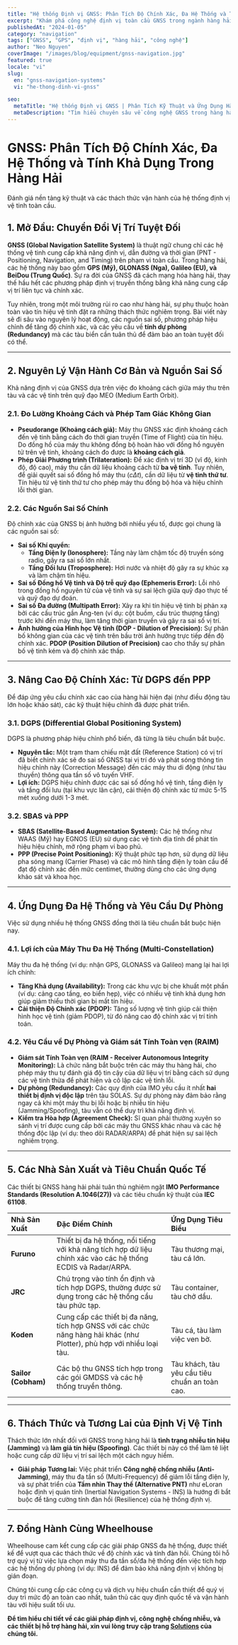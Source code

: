 ```yaml
---
title: "Hệ thống Định vị GNSS: Phân Tích Độ Chính Xác, Đa Hệ Thống và Tính Khả Dụng"
excerpt: "Khám phá công nghệ định vị toàn cầu GNSS trong ngành hàng hải, bao gồm GPS, GLONASS, Galileo và BeiDou, vai trò của hiệu chỉnh DGPS và yêu cầu về tính dự phòng."
publishedAt: "2024-01-05"
category: "navigation"
tags: ["GNSS", "GPS", "định vị", "hàng hải", "công nghệ"]
author: "Neo Nguyen"
coverImage: "/images/blog/equipment/gnss-navigation.jpg"
featured: true
locale: "vi"
slug:
  en: "gnss-navigation-systems"
  vi: "he-thong-dinh-vi-gnss"

seo:
  metaTitle: "Hệ thống Định vị GNSS | Phân Tích Kỹ Thuật và Ứng Dụng Hàng Hải"
  metaDescription: "Tìm hiểu chuyên sâu về công nghệ GNSS trong hàng hải, nguyên lý hoạt động, các nguồn sai số, ứng dụng đa hệ thống và yêu cầu về tính dự phòng."
---
```


# GNSS: Phân Tích Độ Chính Xác, Đa Hệ Thống và Tính Khả Dụng Trong Hàng Hải

<p className="text-xl text-gray-500 italic mb-8">
  Đánh giá nền tảng kỹ thuật và các thách thức vận hành của hệ thống định vị vệ
  tinh toàn cầu.
</p>

## 1. Mở Đầu: Chuyển Đổi Vị Trí Tuyệt Đối

**GNSS (Global Navigation Satellite System)** là thuật ngữ chung chỉ các hệ thống vệ tinh cung cấp khả năng định vị, dẫn đường và thời gian (PNT - Positioning, Navigation, and Timing) trên phạm vi toàn cầu. Trong hàng hải, các hệ thống này bao gồm **GPS (Mỹ), GLONASS (Nga), Galileo (EU), và BeiDou (Trung Quốc)**. Sự ra đời của GNSS đã cách mạng hóa hàng hải, thay thế hầu hết các phương pháp định vị truyền thống bằng khả năng cung cấp vị trí liên tục và chính xác.

Tuy nhiên, trong một môi trường rủi ro cao như hàng hải, sự phụ thuộc hoàn toàn vào tín hiệu vệ tinh đặt ra những thách thức nghiêm trọng. Bài viết này sẽ đi sâu vào nguyên lý hoạt động, các nguồn sai số, phương pháp hiệu chỉnh để tăng độ chính xác, và các yêu cầu về **tính dự phòng (Redundancy)** mà các tàu biển cần tuân thủ để đảm bảo an toàn tuyệt đối có thể.

---

## 2. Nguyên Lý Vận Hành Cơ Bản và Nguồn Sai Số

Khả năng định vị của GNSS dựa trên việc đo khoảng cách giữa máy thu trên tàu và các vệ tinh trên quỹ đạo MEO (Medium Earth Orbit).

### 2.1. Đo Lường Khoảng Cách và Phép Tam Giác Không Gian

- **Pseudorange (Khoảng cách giả):** Máy thu GNSS xác định khoảng cách đến vệ tinh bằng cách đo thời gian truyền (Time of Flight) của tín hiệu. Do đồng hồ của máy thu không đồng bộ hoàn hảo với đồng hồ nguyên tử trên vệ tinh, khoảng cách đo được là **khoảng cách giả**.
- **Phép Giải Phương trình (Trilateration):** Để xác định vị trí 3D (vĩ độ, kinh độ, độ cao), máy thu cần dữ liệu khoảng cách từ **ba vệ tinh**. Tuy nhiên, để giải quyết sai số đồng hồ máy thu ($c \Delta t$), cần dữ liệu từ **vệ tinh thứ tư**. Tín hiệu từ vệ tinh thứ tư cho phép máy thu đồng bộ hóa và hiệu chỉnh lỗi thời gian.

### 2.2. Các Nguồn Sai Số Chính

Độ chính xác của GNSS bị ảnh hưởng bởi nhiều yếu tố, được gọi chung là các nguồn sai số:

- **Sai số Khí quyển:**
  - **Tầng Điện ly (Ionosphere):** Tầng này làm chậm tốc độ truyền sóng radio, gây ra sai số lớn nhất.
  - **Tầng Đối lưu (Troposphere):** Hơi nước và nhiệt độ gây ra sự khúc xạ và làm chậm tín hiệu.
- **Sai số Đồng hồ Vệ tinh và Độ trễ quỹ đạo (Ephemeris Error):** Lỗi nhỏ trong đồng hồ nguyên tử của vệ tinh và sự sai lệch giữa quỹ đạo thực tế và quỹ đạo dự đoán.
- **Sai số Đa đường (Multipath Error):** Xảy ra khi tín hiệu vệ tinh bị phản xạ bởi các cấu trúc gần Ăng-ten (ví dụ: cột buồm, cấu trúc thượng tầng) trước khi đến máy thu, làm tăng thời gian truyền và gây ra sai số vị trí.
- **Ảnh hưởng của Hình học Vệ tinh (DOP - Dilution of Precision):** Sự phân bố không gian của các vệ tinh trên bầu trời ảnh hưởng trực tiếp đến độ chính xác. **PDOP (Position Dilution of Precision)** cao cho thấy sự phân bố vệ tinh kém và độ chính xác thấp.

---

## 3. Nâng Cao Độ Chính Xác: Từ DGPS đến PPP

Để đáp ứng yêu cầu chính xác cao của hàng hải hiện đại (như điều động tàu lớn hoặc khảo sát), các kỹ thuật hiệu chỉnh đã được phát triển.

### 3.1. DGPS (Differential Global Positioning System)

DGPS là phương pháp hiệu chỉnh phổ biến, đã từng là tiêu chuẩn bắt buộc.

- **Nguyên tắc:** Một trạm tham chiếu mặt đất (Reference Station) có vị trí đã biết chính xác sẽ đo sai số GNSS tại vị trí đó và phát sóng thông tin hiệu chỉnh này (Correction Message) đến các máy thu di động (như tàu thuyền) thông qua tần số vô tuyến VHF.
- **Lợi ích:** DGPS hiệu chỉnh được các sai số đồng hồ vệ tinh, tầng điện ly và tầng đối lưu (tại khu vực lân cận), cải thiện độ chính xác từ mức 5-15 mét xuống dưới 1-3 mét.

### 3.2. SBAS và PPP

- **SBAS (Satellite-Based Augmentation System):** Các hệ thống như WAAS (Mỹ) hay EGNOS (EU) sử dụng các vệ tinh địa tĩnh để phát tín hiệu hiệu chỉnh, mở rộng phạm vi bao phủ.
- **PPP (Precise Point Positioning):** Kỹ thuật phức tạp hơn, sử dụng dữ liệu pha sóng mang (Carrier Phase) và các mô hình tầng điện ly toàn cầu để đạt độ chính xác đến mức centimet, thường dùng cho các ứng dụng khảo sát và khoa học.

---

## 4. Ứng Dụng Đa Hệ Thống và Yêu Cầu Dự Phòng

Việc sử dụng nhiều hệ thống GNSS đồng thời là tiêu chuẩn bắt buộc hiện nay.

### 4.1. Lợi ích của Máy Thu Đa Hệ Thống (Multi-Constellation)

Máy thu đa hệ thống (ví dụ: nhận GPS, GLONASS và Galileo) mang lại hai lợi ích chính:

- **Tăng Khả dụng (Availability):** Trong các khu vực bị che khuất một phần (ví dụ: cảng cao tầng, eo biển hẹp), việc có nhiều vệ tinh khả dụng hơn giúp giảm thiểu thời gian bị mất tín hiệu.
- **Cải thiện Độ Chính xác (PDOP):** Tăng số lượng vệ tinh giúp cải thiện hình học vệ tinh (giảm PDOP), từ đó nâng cao độ chính xác vị trí tính toán.

### 4.2. Yêu Cầu về Dự Phòng và Giám sát Tính Toàn vẹn (RAIM)

- **Giám sát Tính Toàn vẹn (RAIM - Receiver Autonomous Integrity Monitoring):** Là chức năng bắt buộc trên các máy thu hàng hải, cho phép máy thu tự đánh giá độ tin cậy của dữ liệu vị trí bằng cách sử dụng các vệ tinh thừa để phát hiện và cô lập các vệ tinh lỗi.
- **Dự phòng (Redundancy):** Các quy định của IMO yêu cầu ít nhất **hai thiết bị định vị độc lập** trên tàu SOLAS. Sự dự phòng này đảm bảo rằng ngay cả khi một máy thu bị lỗi hoặc bị nhiễu tín hiệu (Jamming/Spoofing), tàu vẫn có thể duy trì khả năng định vị.
- **Kiểm tra Hòa hợp (Agreement Check):** Sĩ quan phải thường xuyên so sánh vị trí được cung cấp bởi các máy thu GNSS khác nhau và các hệ thống độc lập (ví dụ: theo dõi RADAR/ARPA) để phát hiện sự sai lệch nghiêm trọng.

---

## 5. Các Nhà Sản Xuất và Tiêu Chuẩn Quốc Tế

Các thiết bị GNSS hàng hải phải tuân thủ nghiêm ngặt **IMO Performance Standards (Resolution A.1046(27))** và các tiêu chuẩn kỹ thuật của **IEC 61108**.

| Nhà Sản Xuất        | Đặc Điểm Chính                                                                                                          | Ứng Dụng Tiêu Biểu                             |
| :------------------ | :---------------------------------------------------------------------------------------------------------------------- | :--------------------------------------------- |
| **Furuno**          | Thiết bị đa hệ thống, nổi tiếng với khả năng tích hợp dữ liệu chính xác vào các hệ thống ECDIS và Radar/ARPA.           | Tàu thương mại, tàu cá lớn.                    |
| **JRC**             | Chú trọng vào tính ổn định và tích hợp DGPS, thường được sử dụng trong các hệ thống cầu tàu phức tạp.                   | Tàu container, tàu chở dầu.                    |
| **Koden**           | Cung cấp các thiết bị đa năng, tích hợp GNSS với các chức năng hàng hải khác (như Plotter), phù hợp với nhiều loại tàu. | Tàu cá, tàu làm việc ven bờ.                   |
| **Sailor (Cobham)** | Các bộ thu GNSS tích hợp trong các gói GMDSS và các hệ thống truyền thông.                                              | Tàu khách, tàu yêu cầu tiêu chuẩn an toàn cao. |

---

## 6. Thách Thức và Tương Lai của Định Vị Vệ Tinh

Thách thức lớn nhất đối với GNSS trong hàng hải là **tình trạng nhiễu tín hiệu (Jamming)** và **làm giả tín hiệu (Spoofing)**. Các thiết bị này có thể làm tê liệt hoặc cung cấp dữ liệu vị trí sai lệch một cách nguy hiểm.

- **Giải pháp Tương lai:** Việc phát triển **Công nghệ chống nhiễu (Anti-Jamming)**, máy thu đa tần số (Multi-Frequency) để giảm lỗi tầng điện ly, và sự phát triển của **Tầm nhìn Thay thế (Alternative PNT)** như eLoran hoặc định vị quán tính (Inertial Navigation Systems - INS) là hướng đi bắt buộc để tăng cường tính đàn hồi (Resilience) của hệ thống định vị.

---

## 7. Đồng Hành Cùng Wheelhouse

Wheelhouse cam kết cung cấp các giải pháp GNSS đa hệ thống, được thiết kế để vượt qua các thách thức về độ chính xác và tính đàn hồi. Chúng tôi hỗ trợ quý vị từ việc lựa chọn máy thu đa tần số/đa hệ thống đến việc tích hợp các hệ thống dự phòng (ví dụ: INS) để đảm bảo khả năng định vị không bị gián đoạn.

Chúng tôi cung cấp các công cụ và dịch vụ hiệu chuẩn cần thiết để quý vị duy trì mức độ an toàn cao nhất, tuân thủ các quy định quốc tế và vận hành tàu với hiệu suất tối ưu.

**Để tìm hiểu chi tiết về các giải pháp định vị, công nghệ chống nhiễu, và các thiết bị hỗ trợ hàng hải, xin vui lòng truy cập trang [Solutions](/solutions) của chúng tôi.**
